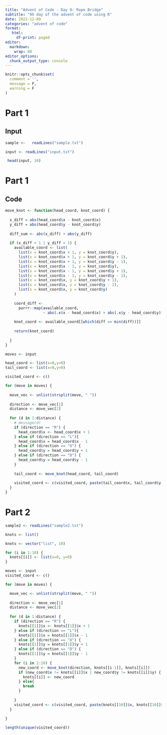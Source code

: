 ```yaml
---
title: "Advent of Code - Day 9: Rope Bridge"
subtitle: "9h day of the advent of code using R"
date: 2022-12-09
categories: "advent of code"
format: 
   html:
     df-print: paged
editor: 
  markdown: 
    wrap: 80
editor_options: 
  chunk_output_type: console
---
```


```r
knitr::opts_chunk$set(
  comment = '',
  message = F,
  warning = F
)
```


# Part 1


## Input


```r
sample <-   readLines("sample.txt")
```


```r
input <- readLines("input.txt")

 head(input, 10)
```

# Part 1


## Code


```r
move_knot <- function(head_coord, knot_coord) {
  
  x_diff = abs(head_coord$x - knot_coord$x)
  y_diff = abs(head_coord$y - knot_coord$y)
  
  diff_sum <- abs(x_diff) + abs(y_diff)
  
  if (x_diff > 1 | y_diff > 1) {
    available_coord <- list(
      list(x = knot_coord$x + 1, y = knot_coord$y),
      list(x = knot_coord$x + 1, y = knot_coord$y + 1),
      list(x = knot_coord$x + 1, y = knot_coord$y - 1),
      list(x = knot_coord$x - 1, y = knot_coord$y),
      list(x = knot_coord$x - 1, y = knot_coord$y + 1),
      list(x = knot_coord$x - 1, y = knot_coord$y - 1),
      list(x = knot_coord$x, y = knot_coord$y + 1),
      list(x = knot_coord$x, y = knot_coord$y - 1),
      list(x = knot_coord$x, y = knot_coord$y)
    )
    
    coord_diff <-
      purrr::map(available_coord,
                 ~ abs(.x$x - head_coord$x) + abs(.x$y - head_coord$y))
    
    knot_coord <- available_coord[[which(diff == min(diff))]]
    
    return(knot_coord)
    
  }
}

```


```r
moves <- input

head_coord <- list(x=0,y=0)
tail_coord <- list(x=0,y=0)

visited_coord <- c()

for (move in moves) {
  
  move_vec <- unlist(strsplit(move, " "))
  
  direction <- move_vec[1]
  distance <- move_vec[2]
  
  for (d in 1:distance) {
    # message(d)
    if (direction == "R") {
      head_coord$x <- head_coord$x + 1
    } else if (direction == "L"){
      head_coord$x = head_coord$x - 1
    } else if (direction == "U") {
      head_coord$y = head_coord$y + 1
    } else if (direction == "D") {
      head_coord$y = head_coord$y - 1
    }
    
    tail_coord <- move_knot(head_coord, tail_coord)
    
    visited_coord <- c(visited_coord, paste(tail_coord$x, tail_coord$y, sep =  ";"))
  }
}


```

# Part 2

```r
sample2 <- readLines("sample2.txt")
```


```r

knots <- list()

knots <- vector("list", 10)

for (i in 1:10) {
  knots[[i]] <- list(x=0, y=0)
}

moves <- input
visited_coord <- c()

for (move in moves) {

  move_vec <- unlist(strsplit(move, " "))
  
  direction <- move_vec[1]
  distance <- move_vec[2]
  
  for (d in 1:distance) {
    if (direction == "R") {
      knots[[1]]$x <- knots[[1]]$x + 1
    } else if (direction == "L"){
      knots[[1]]$x = knots[[1]]$x - 1
    } else if (direction == "U") {
      knots[[1]]$y = knots[[1]]$y + 1
    } else if (direction == "D") {
      knots[[1]]$y = knots[[1]]$y - 1
    }
    for (i in 2:10) {
      new_coord <- move_knot(direction, knots[[i-1]], knots[[i]])
      if (new_coord$x != knots[[i]]$x | new_coord$y != knots[[i]]$y) {
        knots[[i]] <- new_coord
      } else{
        break
      }
      
    }
    visited_coord <- c(visited_coord, paste(knots[[10]]$x, knots[[10]]$y,sep = ";"))
  }
  
}

length(unique(visited_coord))
```
